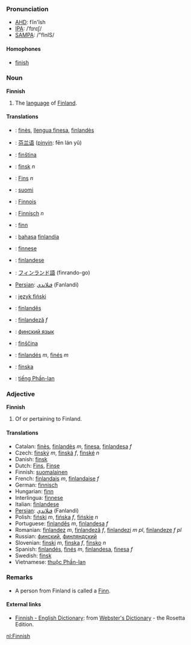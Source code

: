 ===Pronunciation===
*[[w:AHD|AHD]]: fĭn'ĭsh
*[[w:IPA|IPA]]: /ˈfɪnɪʃ/
*[[w:SAMPA|SAMPA]]: /"fInIS/

====Homophones====
*[[finish]]

===Noun===
'''Finnish'''

# The [[language]] of [[Finland]].

====Translations====
*{{ca}}: [[finès]], [[llengua finesa]], [[finlandès]]
*{{zh}}: [[芬兰语]] ([[pinyin]]: fēn lán yǔ)
*{{cs}}: [[finština]]
*{{da}}: [[finsk]] ''n''
*{{nl}}: [[Fins]] ''n''
*{{fi}}: [[suomi]]
*{{fr}}: [[Finnois]]
*{{de}}: [[Finnisch]] ''n''
*{{hu}}: [[finn]]
*{{id}}: [[bahasa]] [[finlandia]]
*{{ia}}: [[finnese]]
*{{it}}: [[finlandese]]
*{{ja}}: [[フィンランド]][[語]] (finrando-go)
*[[Persian]]: [[فنلاندي]] (Fanlandi)
*{{pl}}: [[język fiński]]
*{{pt}}: [[finlandês]]
*{{ro}}: [[finlandeză]] ''f''
*{{ru}}: [[финский язык]]
*{{sl}}: [[finščina]]
*{{es}}: [[finlandés]] ''m'', [[finés]] ''m''
*{{sv}}: [[finska]]
*{{vi}}: [[tiếng Phần-lan]]

===Adjective===
'''Finnish'''

# Of or pertaining to Finland.

====Translations====
*Catalan: [[finès]], [[finlandès]] ''m'', [[finesa]], [[finlandesa]] ''f''
*Czech: [[finský]] ''m'', [[finská]] ''f'', [[finské]] ''n''
*Danish: [[finsk]]
*Dutch: [[Fins]], [[Finse]]
*Finnish: [[suomalainen]]
*French: [[finlandais]] ''m'', [[finlandaise]] ''f''
*German: [[finnisch]]
*Hungarian: [[finn]]
*Interlingua: [[finnese]]
*Italian: [[finlandese]]
*[[Persian]]: [[فنلاندي]] (Fanlandi)
*Polish: [[fiński]] ''m'', [[fińska]] ''f'', [[fińskie]] ''n''
*Portuguese: [[finlandês]] ''m'', [[finlandesa]] ''f''
*Romanian: [[finlandez]] ''m'', [[finlandeză]] ''f'', [[finlandezi]] ''m pl'', [[finlandeze]] ''f pl''
*Russian: [[финский]], [[финляндский]]
*Slovenian: [[finski]] ''m'', [[finska]] ''f'', [[finsko]] ''n''
*Spanish: [[finlandés]], [[finés]] ''m'', [[finlandesa]], [[finesa]] ''f''
*Swedish: [[finsk]]
*Vietnamese: [[thuộc Phần-lan]]

=== Remarks ===
* A person from Finland is called a [[Finn]].

==== External links====
*[http://www.websters-online-dictionary.org/definition/Finnish-english/ Finnish - English Dictionary]: from [http://www.websters-online-dictionary.org/ Webster's Dictionary] - the Rosetta Edition.

[[nl:Finnish]]